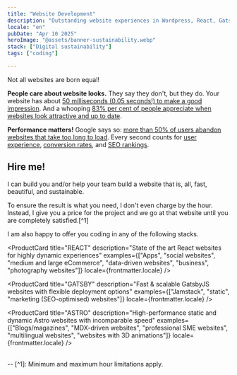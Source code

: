 ```yaml
---
title: "Website Development"
description: "Outstanding website experiences in Wordpress, React, GatsbyJS, or AstroJS"
locale: "en"
pubDate: "Apr 10 2025"
heroImage: "@assets/banner-sustainability.webp"
stack: ["Digital sustainability"]
tags: ["coding"]

---
```



Not all websites are born equal! 

**People care about website looks.** They say they don't, but they do. Your website has about [50 milliseconds (0.05 seconds!) to make a good impression](https://www.tandfonline.com/doi/abs/10.1080/01449290500330448). And a whooping [83% per cent of people appreciate when websites look attractive and up to date](https://clutch.co/resources/top-6-website-features-people-value#people-want-to-limit-their-time-online-which-requires-more-engaging-websites).

**Performance matters!** Google says so: [more than 50% of users abandon websites that take too long to load](https://www.thinkwithgoogle.com/consumer-insights/consumer-trends/mobile-site-load-time-statistics/). Every second counts for [user experience](https://unbounce.com/page-speed-report/), [conversion rates](https://www.cloudflare.com/learning/performance/more/website-performance-conversion-rates/), and [SEO rankings](https://www.edgeoftheweb.co.uk/blog/importance-of-page-speed).

## Hire me!
I can build you and/or help your team build a website that is, all, fast, beautiful, and sustainable.

To ensure the result is what you need, I don't even charge by the hour. Instead, I give you a price for the project and we go at that website until you are completely satisfied.[^1]

I am also happy to offer you coding in any of the following stacks.

<div class="flex flex-row items-center gap-4 my-10 mx-5">
  <ProductCard 
    title="WORDPRESS"
    description="Optimised WordPress sites with a familiar interface and painless blogging"
    examples={["Personal sites", "blogs", "magazines", "small business", "small eCommerce"]}
    locale={frontmatter.locale} />

  <ProductCard 
    title="REACT"
    description="State of the art React websites for highly dynamic experiences"
    examples={["Apps", "social websites", "medium and large eCommerce", "data-driven websites", "business", "photography websites"]}
    locale={frontmatter.locale} />

  <ProductCard 
    title="GATSBY"
    description="Fast & scalable GatsbyJS websites with flexible deployment options"
    examples={["Jamstack", "static", "marketing (SEO-optimised) websites"]}
    locale={frontmatter.locale} />

  <ProductCard 
    title="ASTRO"
    description="High-performance static and dynamic Astro websites with incomparable speed"
    examples={["Blogs/magazines", "MDX-driven websites", "professional SME websites", "multilingual websites", "websites with 3D animations"]}
    locale={frontmatter.locale} />
</div>

<br />
--
[^1]: Minimum and maximum hour limitations apply.